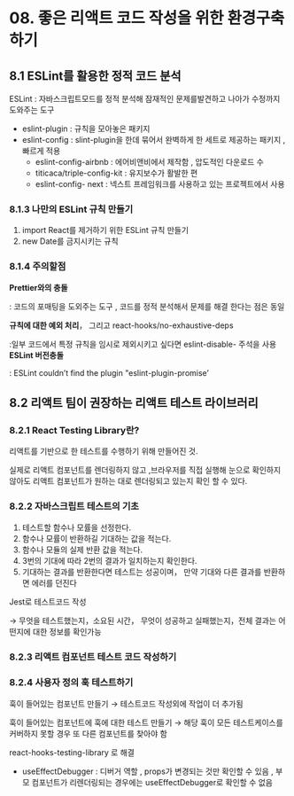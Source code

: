 # 08. 좋은 리액트 코드 작성을 위한 환경구축하기

## 8.1 ESLint를 활용한 정적 코드 분석

ESLint : 자바스크립트모드를 정적 분석해 잠재적인 문제를발견하고 나아가 수정까지 도와주는 도구

- eslint-plugin : 규칙을 모아놓은 패키지
- eslint-config : slint-plugin을 한데 묶어서 완벽하게 한 세트로 제공하는 패키지 , 빠르게 적용
    - eslint-config-airbnb : 에어비앤비에서 제작함 , 압도적인 다운로드 수
    - titicaca/triple-config-kit : 유지보수가 활발한 편
    - eslint-config- next : 넥스트 프레임워크를 사용하고 있는 프로젝트에서 사용

### 8.1.3 나만의 ESLint 규칙 만들기

1. import React를 제거하기 위한 ESLint 규칙 만들기
2. new Date를 금지시키는 규칙

### 8.1.4 주의할점

**Prettier와의 충돌**

: 코드의 포매팅을 도외주는 도구 , 코드를 정적 분석해서 문제를 해결 한다는 점은 동일

**규칙에 대한 예외 처리**， 그리고 react-hooks/no-exhaustive-deps

:일부 코드에서 특정 규칙을 임시로 제외시키고 싶다면 eslint-disable- 주석을 사용
**ESLint 버전충돌** 

: ESLint couldn’t find the plugin "eslint-plugin-promise’

## 8.2 리액트 팀이 권장하는 리액트 테스트 라이브러리

### 8.2.1 React Testing Library란?

리액트를 기반으로 한 테스트를 수행하기 위해 만들어진 것.

실제로 리액트 컴포넌트를 렌더링하지 않고 ,브라우저를 직접 실행해 눈으로 확인하지 않아도 리액트 컴포넌트가 원하는 대로 렌더링되고 있는지 확인 할 수 있다.

### 8.2.2 자바스크립트 테스트의 기초

1. 테스트할 함수나 모률을 선정한다.
2. 함수나 모률이 반환하길 기대하는 값을 적는다.
3. 함수나 모듈의 실제 반환 값을 적는다.
4. 3번의 기대에 따라 2번의 결과가 일치하는지 확인한다.
5. 기대하는 결과를 반환한다면 테스트는 성공이며， 만약 기대와 다른 결과를 반환하면 에러를 던진다

 Jest로 테스트코드 작성 

→ 무엇을 테스트했는지，소요된 시간， 무엇이 성공하고 실패했는지，전체 결과는 어떤지에 대한 정보를 확인가능

### 8.2.3 리액트 컴포넌트 테스트 코드 작성하기

### 8.2.4 사용자 정의 훅 테스트하기

훅이 들어있는 컴포넌트 만들기 → 테스트코드 작성외에 작업이 더 추가됨

훅이 들어있는 컴포넌트에 훅에 대한 테스트 만들기 → 해당 훅이 모든 테스트케이스를 커버하지 못할 경우 또 다른 컴포넌트를 찾아야 함

 react-hooks-testing-library 로 해결

- useEffectDebugger : 디버거 역할 , props가 변경되는 것만 확인할 수 있음 , 부모 컴포넌트가 리렌더링되는 경우에는 useEffectDebugger로 확인할 수 없음
